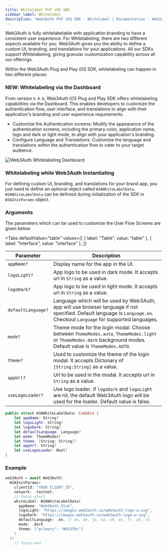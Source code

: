 ```yaml
---
title: Whitelabel PnP iOS SDK
sidebar_label: Whitelabel
description: "Web3Auth PnP iOS SDK - Whitelabel | Documentation - Web3Auth"
---
```



Web3Auth is fully whitelabelable with application branding to have a consistent user experience. For
Whitelabeling, there are two different aspects available for you. Web3Auth gives you the ability to
define a custom UI, branding, and translations for your applications. All our SDKs support
Whitelabeling, giving granular customization capability across all our offerings.

<GrowthPlanNote />

Within the Web3Auth Plug and Play iOS SDK, whitelabeling can happen in two different places:

### NEW: Whitelabeling via the Dashboard

From version `9.0.0`, Web3Auth iOS Plug and Play SDK offers whitelabeling capabilities via the
Dashboard. This enables developers to customize the authentication flow, user interface, and
translations to align with their application's branding and user experience requirements.

- Customize the Authentication screens: Modify the appearance of the authentication screens,
  including the primary color, application name, logo and dark or light mode, to align with your
  application's branding.
- Configure Language and Translations: Customize the language and translations within the
  authentication flow to cater to your target audience.

![Web3Auth Whitelabeling Dashboard](/images/whitelabel/modal/branding.gif)

### Whitelabeling while Web3Auth Instantiating

For defining custom UI, branding, and translations for your brand app, you just need to define an
optional object called `W3AWhiteLabelData`. `W3AWhiteLabelData` can be definied during
initialization of the SDK in `W3AInitParams` object.

<GrowthPlanNote />

### Arguments

The parameters which can be used to customize the User Flow Screens are given below:

<Tabs
  defaultValue="table"
  values={[
    { label: "Table", value: "table" },
    { label: "Interface", value: "interface" },
  ]}
>

<TabItem value="table">

| Parameter          | Description                                                                                                                                                              |
| ------------------ | ------------------------------------------------------------------------------------------------------------------------------------------------------------------------ |
| `appName?`         | Display name for the app in the UI.                                                                                                                                      |
| `logoLight?`       | App logo to be used in dark mode. It accepts url in `String` as a value.                                                                                                 |
| `logoDark?`        | App logo to be used in light mode. It accepts url in `String` as a value.                                                                                                |
| `defaultLanguage?` | Language which will be used by Web3Auth, app will use browser language if not specified. Default language is `Language.en`. Checkout `Language` for supported languages. |
| `mode?`            | Theme mode for the login modal. Choose between `ThemeModes.auto`, `ThemeModes.light` or `ThemeModes.dark` background modes. Default value is `ThemeModes.AUTO`.          |
| `theme?`           | Used to customize the theme of the login modal. It accepts Dictonary of `[String:String]` as a value.                                                                    |
| `appUrl?`          | Url to be used in the modal. It accepts url in `String` as a value.                                                                                                      |
| `useLogoLoader?`   | Use logo loader. If `logoDark` and `logoLight` are nil, the default Web3Auth logo will be used for the loader. Default value is false.                                   |

</TabItem>

<TabItem value="interface">

```swift
public struct W3AWhiteLabelData: Codable {
    let appName: String?
    let logoLight: String?
    let logoDark: String?
    let defaultLanguage: Language?
    let mode: ThemeModes?
    let theme: [String: String]?
    let appUrl: String?
    let useLogoLoader: Bool?
}
```

</TabItem>
</Tabs>

<WhiteLabelShowcase />

### Example

```swift title="Usage"
web3Auth = await Web3Auth(
  W3AInitParams(
    clientId: "YOUR_CLIENT_ID",
    network: .testnet,
    // focus-start
    whiteLabel: W3AWhiteLabelData(
      appName: "Web3Auth Stub",
      logoLight: "https://images.web3auth.io/web3auth-logo-w.svg",
      logoDark: "https://images.web3auth.io/web3auth-logo-w.svg",
      defaultLanguage: .en, // en, de, ja, ko, zh, es, fr, pt, nl
      mode: .dark
      theme: ["primary": "#d53f8c"]
    )
  ))
    // focus-end
```
